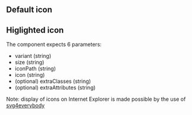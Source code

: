 


## Default icon

<Playground playgroundLink="/storybook/ec/index.html?selectedKind=Icon&selectedStory=default&stories=0">
  <Icon
    variant=""
    size="l"
    iconPath={svgSprite}
    icon={demoContentAudio.icon}
  />
</Playground>

## Higlighted icon

<Playground playgroundLink="/storybook/ec/index.html?selectedKind=Icon&selectedStory=highlight&stories=0">
  <Icon
    variant="highlight"
    size="l"
    iconPath={svgSprite}
    icon={demoContentAudio.icon}
  />
</Playground>

The component expects 6 parameters:

- variant (string)
- size (string)
- iconPath (string)
- icon (string)
- (optional) extraClasses (string)
- (optional) extraAttributes (string)

Note: display of icons on Internet Explorer is made possible by the use of [svg4everybody](https://github.com/jonathantneal/svg4everybody)
